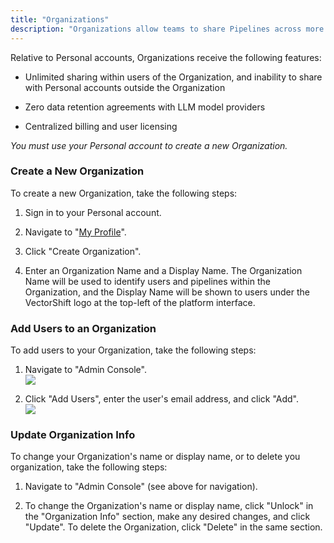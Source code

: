 ```yaml
---
title: "Organizations"
description: "Organizations allow teams to share Pipelines across more users and consolidate user management / billing."
---
```


Relative to Personal accounts, Organizations receive the following features:

* Unlimited sharing within users of the Organization, and inability to share with Personal accounts outside the Organization

* Zero data retention agreements with LLM model providers

* Centralized billing and user licensing

_You must use your Personal account to create a new Organization._

### Create a New Organization

To create a new Organization, take the following steps:

1. Sign in to your Personal account.

2. Navigate to "[My Profile](/vectorshift/account/my-profile#navigate-to-my-profile)".

3. Click "Create Organization".

4. Enter an Organization Name and a Display Name. The Organization Name will be used to identify users and pipelines within the Organization, and the Display Name will be shown to users under the VectorShift logo at the top-left of the platform interface.

### Add Users to an Organization

To add users to your Organization, take the following steps:

1. Navigate to "Admin Console".  
![](/images/vectorshift/account/3.gif)

2. Click "Add Users", enter the user's email address, and click "Add".  
![](/images/vectorshift/account/4.gif)

### Update Organization Info

To change your Organization's name or display name, or to delete you organization, take the following steps:

1. Navigate to "Admin Console" (see above for navigation).

2. To change the Organization's name or display name, click "Unlock" in the "Organization Info" section, make any desired changes, and click "Update". To delete the Organization, click "Delete" in the same section.

